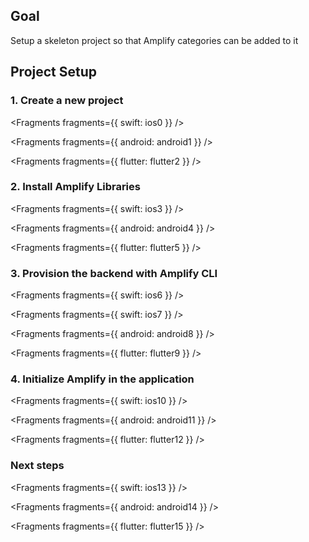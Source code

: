## Goal

Setup a skeleton project so that Amplify categories can be added to it

## Project Setup

### 1. Create a new project


<Fragments fragments={{ swift: ios0 }} />


<Fragments fragments={{ android: android1 }} />


<Fragments fragments={{ flutter: flutter2 }} />

### 2. Install Amplify Libraries


<Fragments fragments={{ swift: ios3 }} />


<Fragments fragments={{ android: android4 }} />


<Fragments fragments={{ flutter: flutter5 }} />

### 3. Provision the backend with Amplify CLI


<Fragments fragments={{ swift: ios6 }} />


<Fragments fragments={{ swift: ios7 }} />


<Fragments fragments={{ android: android8 }} />


<Fragments fragments={{ flutter: flutter9 }} />

### 4. Initialize Amplify in the application


<Fragments fragments={{ swift: ios10 }} />


<Fragments fragments={{ android: android11 }} />


<Fragments fragments={{ flutter: flutter12 }} />

### Next steps


<Fragments fragments={{ swift: ios13 }} />


<Fragments fragments={{ android: android14 }} />


<Fragments fragments={{ flutter: flutter15 }} />
